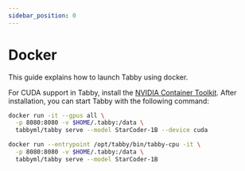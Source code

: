 ```yaml
---
sidebar_position: 0
---
```


# Docker

This guide explains how to launch Tabby using docker.


<Tabs>
  <TabItem value="cuda" label="CUDA" default>


  For CUDA support in Tabby, install the [NVIDIA Container Toolkit](https://docs.nvidia.com/datacenter/cloud-native/container-toolkit/install-guide.html).
  After installation, you can start Tabby with the following command:

  ```bash title="run.sh"
  docker run -it --gpus all \
    -p 8080:8080 -v $HOME/.tabby:/data \
    tabbyml/tabby serve --model StarCoder-1B --device cuda
  ```

  </TabItem>
  <TabItem value="cpu" label="CPU" default>

  ```bash title="run.sh"
  docker run --entrypoint /opt/tabby/bin/tabby-cpu -it \
    -p 8080:8080 -v $HOME/.tabby:/data \
    tabbyml/tabby serve --model StarCoder-1B
  ```

  </TabItem>
</Tabs>
